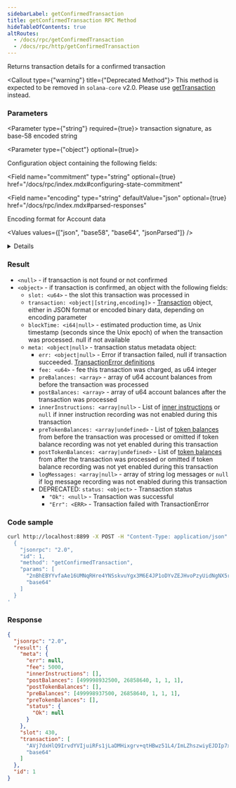 ```yaml
---
sidebarLabel: getConfirmedTransaction
title: getConfirmedTransaction RPC Method
hideTableOfContents: true
altRoutes:
  - /docs/rpc/getConfirmedTransaction
  - /docs/rpc/http/getConfirmedTransaction
---
```


Returns transaction details for a confirmed transaction

<Callout type={"warning"} title={"Deprecated Method"}>
  This method is expected to be removed in `solana-core` v2.0. Please use
  [getTransaction](/docs/rpc/http/getTransaction) instead.
</Callout>

<DocSideBySide>

<DocLeftSide>

### Parameters

<Parameter type={"string"} required={true}>
  transaction signature, as base-58 encoded string
</Parameter>

<Parameter type={"object"} optional={true}>

Configuration object containing the following fields:

<Field
  name="commitment"
  type="string"
  optional={true}
  href="/docs/rpc/index.mdx#configuring-state-commitment"
></Field>

<Field 
  name="encoding"
  type="string"
  defaultValue="json"
  optional={true}
  href="/docs/rpc/index.mdx#parsed-responses"
>

Encoding format for Account data

<Values values={["json", "base58", "base64", "jsonParsed"]} />

<details>

-   `base58` is slow and limited to less than 129 bytes of Account data.
-   `jsonParsed` encoding attempts to use program-specific instruction parsers to
    return more human-readable and explicit data in the
    `transaction.message.instructions` list.
-   If `jsonParsed` is requested but a parser cannot be found, the instruction
    falls back to regular `json` encoding (`accounts`, `data`, and
    `programIdIndex` fields).

</details>

</Field>

</Parameter>

### Result

-   `<null>` - if transaction is not found or not confirmed
-   `<object>` - if transaction is confirmed, an object with the following fields:
    -   `slot: <u64>` - the slot this transaction was processed in
    -   `transaction: <object|[string,encoding]>` -
        [Transaction](/docs/rpc/json-structures#transactions) object, either in JSON
        format or encoded binary data, depending on encoding parameter
    -   `blockTime: <i64|null>` - estimated production time, as Unix timestamp
        (seconds since the Unix epoch) of when the transaction was processed. null
        if not available
    -   `meta: <object|null>` - transaction status metadata object:
        -   `err: <object|null>` - Error if transaction failed, null if transaction
            succeeded.
            [TransactionError definitions](https://docs.rs/solana-sdk/latest/solana_sdk/transaction/enum.TransactionError.html)
        -   `fee: <u64>` - fee this transaction was charged, as u64 integer
        -   `preBalances: <array>` - array of u64 account balances from before the
            transaction was processed
        -   `postBalances: <array>` - array of u64 account balances after the
            transaction was processed
        -   `innerInstructions: <array|null>` - List of
            [inner instructions](/docs/rpc/json-structures#inner-instructions) or
            `null` if inner instruction recording was not enabled during this
            transaction
        -   `preTokenBalances: <array|undefined>` - List of
            [token balances](/docs/rpc/json-structures#token-balances) from before the
            transaction was processed or omitted if token balance recording was not
            yet enabled during this transaction
        -   `postTokenBalances: <array|undefined>` - List of
            [token balances](/docs/rpc/json-structures#token-balances) from after the
            transaction was processed or omitted if token balance recording was not
            yet enabled during this transaction
        -   `logMessages: <array|null>` - array of string log messages or `null` if
            log message recording was not enabled during this transaction
        -   DEPRECATED: `status: <object>` - Transaction status
            -   `"Ok": <null>` - Transaction was successful
            -   `"Err": <ERR>` - Transaction failed with TransactionError

</DocLeftSide>

<DocRightSide>

### Code sample

```bash
curl http://localhost:8899 -X POST -H "Content-Type: application/json" -d '
  {
    "jsonrpc": "2.0",
    "id": 1,
    "method": "getConfirmedTransaction",
    "params": [
      "2nBhEBYYvfaAe16UMNqRHre4YNSskvuYgx3M6E4JP1oDYvZEJHvoPzyUidNgNX5r9sTyN1J9UxtbCXy2rqYcuyuv",
      "base64"
    ]
  }
'
```

### Response

```json
{
  "jsonrpc": "2.0",
  "result": {
    "meta": {
      "err": null,
      "fee": 5000,
      "innerInstructions": [],
      "postBalances": [499998932500, 26858640, 1, 1, 1],
      "postTokenBalances": [],
      "preBalances": [499998937500, 26858640, 1, 1, 1],
      "preTokenBalances": [],
      "status": {
        "Ok": null
      }
    },
    "slot": 430,
    "transaction": [
      "AVj7dxHlQ9IrvdYVIjuiRFs1jLaDMHixgrv+qtHBwz51L4/ImLZhszwiyEJDIp7xeBSpm/TX5B7mYzxa+fPOMw0BAAMFJMJVqLw+hJYheizSoYlLm53KzgT82cDVmazarqQKG2GQsLgiqktA+a+FDR4/7xnDX7rsusMwryYVUdixfz1B1Qan1RcZLwqvxvJl4/t3zHragsUp0L47E24tAFUgAAAABqfVFxjHdMkoVmOYaR1etoteuKObS21cc1VbIQAAAAAHYUgdNXR0u3xNdiTr072z2DVec9EQQ/wNo1OAAAAAAAtxOUhPBp2WSjUNJEgfvy70BbxI00fZyEPvFHNfxrtEAQQEAQIDADUCAAAAAQAAAAAAAACtAQAAAAAAAAdUE18R96XTJCe+YfRfUp6WP+YKCy/72ucOL8AoBFSpAA==",
      "base64"
    ]
  },
  "id": 1
}
```

</DocRightSide>
</DocSideBySide>

